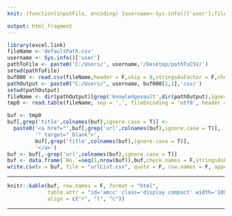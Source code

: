 ```yaml
---
knit: (function(inputFile, encoding) {username<-Sys.info()['user'];fileName<-'defaultPath.csv';pathToFile <-paste0('C:/Users/', username,'/Desktop/pathToCSV/');setwd(pathToFile);buf0<-read.csv(fileName,header = F,skip = 0,stringsAsFactor = F,check.names = F,fileEncoding = 'utf-8');timeStamp<-format(Sys.time(),'%Y%m%d%H%M%S');rmarkdown::render(inputFile, encoding = encoding, output_file = paste0('C:/Users/',username,buf0[2,1],'charts/','am-consulting.co.jp-knowledgeVaultURL.html')) })

output: html_fragment
---
```

<!-- knowledgeVaultへのリンク-->


<script>
$(document).ready(function() {
  $('#amcc').DataTable( {
    "order": [[ 0, "asc" ]],
    "lengthMenu":[[10, -1],[10, "All"]],
    "searching" :true,
    "paging"    :true,
    "ordering"  :true,
    "info"      :true,
    "scrollX"   :true
  } );
} );
</script>

<style>
table{white-space: nowrap;}
.entry-content table {border: 0px;}
.entry-content table > thead > tr > th, 
.entry-content table > tbody > tr > th, 
.entry-content table > tfoot > tr > th, 
.entry-content table > thead > tr > td, 
.entry-content table > tbody > tr > td, 
.entry-content table > tfoot > tr > td {border-left: none; border-right: none;}
</style>

```r
library(excel.link)
fileName <-'defaultPath.csv'
username <- Sys.info()['user']
pathToFile <- paste0('C:/Users/', username,'/Desktop/pathToCSV/')
setwd(pathToFile)
buf000 <- read.csv(fileName,header = F,skip = 0,stringsAsFactor = F,check.names = F,fileEncoding = 'utf-8')
pathOutput <- paste0("C:/Users/", username, buf000[2,1],'csv/')
setwd(pathOutput)
fileName <- dir(pathOutput)[grep('knowledgevault',dir(pathOutput),ignore.case = T)]
tmp0 <- read.table(fileName, sep = ',', fileEncoding = 'utf8', header = T)
```

```r
buf <- tmp0
buf[,grep('title',colnames(buf),ignore.case = T)] <- 
  paste0('<a href="',buf[,grep('url',colnames(buf),ignore.case = T)],
         '" target="_blank">',
         buf[,grep('title',colnames(buf),ignore.case = T)],
         '</a>')
buf <- buf[,-grep('url',colnames(buf),ignore.case = T)]
buf <- data.frame(`No.`=seq(1,nrow(buf)),buf,check.names = F,stringsAsFactors = F)
write.csv(x = buf, file = "urlList.csv", quote = F, row.names = F, append = F, fileEncoding = 'utf8')
```

***

<!-- table part -->

```r
knitr::kable(buf, row.names = F, format = "html", 
             table.attr = "id='amcc' class='display compact' width='100%' cellspacing='0'", escape = F, 
             align = c("r", "l", "c"))
```

<!-- table part -->

***

<!-- knowledgeVaultへのリンク-->
